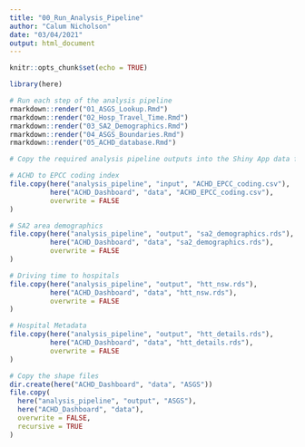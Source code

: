 ```yaml
---
title: "00_Run_Analysis_Pipeline"
author: "Calum Nicholson"
date: "03/04/2021"
output: html_document
---
```


```r
knitr::opts_chunk$set(echo = TRUE)

library(here)
```

``` r
# Run each step of the analysis pipeline
rmarkdown::render("01_ASGS_Lookup.Rmd")
rmarkdown::render("02_Hosp_Travel_Time.Rmd")
rmarkdown::render("03_SA2_Demographics.Rmd")
rmarkdown::render("04_ASGS_Boundaries.Rmd")
rmarkdown::render("05_ACHD_database.Rmd")
```

``` r
# Copy the required analysis pipeline outputs into the Shiny App data folder

# ACHD to EPCC coding index
file.copy(here("analysis_pipeline", "input", "ACHD_EPCC_coding.csv"),
          here("ACHD_Dashboard", "data", "ACHD_EPCC_coding.csv"),
          overwrite = FALSE
)

# SA2 area demographics
file.copy(here("analysis_pipeline", "output", "sa2_demographics.rds"),
          here("ACHD_Dashboard", "data", "sa2_demographics.rds"),
          overwrite = FALSE
)

# Driving time to hospitals
file.copy(here("analysis_pipeline", "output", "htt_nsw.rds"),
          here("ACHD_Dashboard", "data", "htt_nsw.rds"),
          overwrite = FALSE
)

# Hospital Metadata
file.copy(here("analysis_pipeline", "output", "htt_details.rds"),
          here("ACHD_Dashboard", "data", "htt_details.rds"),
          overwrite = FALSE
)

# Copy the shape files
dir.create(here("ACHD_Dashboard", "data", "ASGS"))
file.copy(
  here("analysis_pipeline", "output", "ASGS"),
  here("ACHD_Dashboard", "data"),
  overwrite = FALSE,
  recursive = TRUE
)

```


